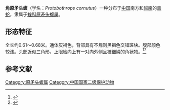 {{speciesbox
| image =Trimeresurus cornutus (1).jpg 
| status = NT
| status_system = IUCN3.1
| status_ref =<ref name=iucn>{{IUCN|authors=Stuart, B., Grismer, L. & Nguyen, T.Q|year=2012|id=22151|title=''Protobothrops cornutus''|page =e.T22151A2781729|access-date=2021-04-06}}</ref>
| genus =Protobothrops
| species = cornutus
| authority =M. A. Smith, 1930
| synonyms =
}}
'''角原矛头蝮'''（学名：''Protobothrops cornutus''）一种分布于[[中国|中国]]南方和[[越南|越南]]的[[毒蛇|毒蛇]]，隶属于[[蝰科|蝰科]][[原矛头蝮属|原矛头蝮属]]。
==形态特征==
全长约0.61～0.68米。通体灰褐色，背部具有不规则黑褐色交错斑块。腹部颜色较浅。头部近似三角形，上眼睑向上有一对向外侧且被细鳞的角状物。<ref>{{cite journal |author1=龚世平，王海京，杨昌腾，余春胜，潘岽生，王付民 |title=广东天井山林区发现角原矛头蝮 |journal=《动物学杂志》 |date=2010 |volume=45 |issue=3 |pages=170-173 |url=https://wenku.baidu.com/view/bea61020192e45361066f581.html |accessdate=2021-04-06}}</ref><ref>{{cite journal |author1=王聿凡，陈征海，李佐辉，吴承昊 |title=浙江省发现角原矛头蝮|journal=《动物学杂志》 |date=2015 |volume=50|issue=3 |pages=490-491 |url=https://www.ixueshu.com/document/9e34d7aacc0ae6f1e84f2ee9a0bd10ca318947a18e7f9386.html |accessdate=2021-04-06}}</ref>

==参考文献==
{{reflist}}
{{Taxonbar|from=Q28319909}}
[[Category:原矛头蝮属|Category:原矛头蝮属]]
[[Category:中国国家二级保护动物|Category:中国国家二级保护动物]]